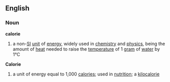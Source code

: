 ==English==
{{wikipedia}}
===Noun===
'''calorie'''
# a non-[[SI]] [[unit]] of [[energy]], widely used in [[chemistry]] and [[physics]], being the amount of [[heat]] needed to raise the [[temperature]] of 1 [[gram]] of [[water]] by 1°C
'''Calorie'''
# a unit of energy equal to 1,000 [[calories]]; used in [[nutrition]]; a [[kilocalorie]]